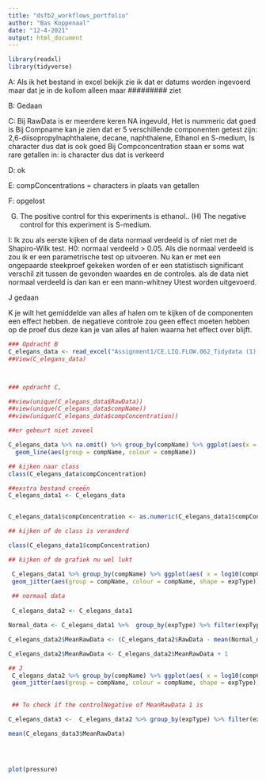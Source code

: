 ```yaml
---
title: "dsfb2_workflows_portfolio"
author: "Bas Koppenaal"
date: "12-4-2021"
output: html_document
---
```


```r
library(readxl)
library(tidyverse)

```

A: Als ik het bestand in excel bekijk zie ik dat er datums worden ingevoerd maar dat je in de kollom alleen maar ######### ziet 

B: Gedaan 

C:    Bij RawData is er meerdere keren NA ingevuld, Het is nummeric dat goed is
      Bij Compname kan je zien dat er 5 verschillende componenten getest zijn: 2,6-diisopropylnaphthalene, decane, naphthalene, Ethanol en S-medium, Is character dus dat is ook goed 
      Bij Compconcentration staan er soms wat rare getallen in: is character dus dat is verkeerd

D: ok

E: compConcentrations = characters in plaats van getallen 

F: opgelost

(G) The positive control for this experiments is ethanol.. (H) The negative control for this experiment is S-medium.

I: Ik zou als eerste kijken of de data normaal verdeeld is of niet met de Shapiro-Wilk test. H0: normaal verdeeld > 0.05. Als die normaal verdeeld is zou ik er een parametrische test op uitvoeren. Nu kan er met een ongepaarde steekproef gekeken worden of er een statistisch significant verschil zit tussen de gevonden waardes en de controles. als de data niet normaal verdeeld is dan kan er een mann-whitney Utest worden uitgevoerd. 

J gedaan

K je wilt het gemiddelde van alles af halen om te kijken of de componenten een effect hebben. de negatieve controle zou geen effect moeten hebben op de proef dus deze kan je van alles af halen waarna het effect over blijft. 

```r

### Opdracht B
C_elegans_data <- read_excel("Assignment1/CE.LIQ.FLOW.062_Tidydata (1).xlsx")
##View(C_elegans_data)



### opdracht C, 

##view(unique(C_elegans_data$RawData))
##view(unique(C_elegans_data$compName))
##view(unique(C_elegans_data$compConcentration))

##er gebeurt niet zoveel

C_elegans_data %>% na.omit() %>% group_by(compName) %>% ggplot(aes(x = compConcentration, y = log10(RawData))) +
  geom_line(aes(group = compName, colour = compName)) 

## kijken naar class
class(C_elegans_data$compConcentration)

##exstra bestand creeën
C_elegans_data1 <- C_elegans_data


C_elegans_data1$compConcentration <- as.numeric(C_elegans_data1$compConcentration)

## kijken of de class is veranderd

class(C_elegans_data1$compConcentration)

## kijken of de grafiek nu wel lukt

 C_elegans_data1 %>% group_by(compName) %>% ggplot(aes( x = log10(compConcentration), y = RawData)) +
 geom_jitter(aes(group = compName, colour = compName, shape = expType))
 
 ## normaal data
 
 C_elegans_data2 <- C_elegans_data1

Normal_data <- C_elegans_data1 %>%  group_by(expType) %>% filter(expType == 'controlNegative')

C_elegans_data2$MeanRawData <- (C_elegans_data2$RawData - mean(Normal_data$RawData) ) / sd(Normal_data$RawData)

C_elegans_data2$MeanRawData <- C_elegans_data2$MeanRawData + 1

## J
 C_elegans_data2 %>% group_by(compName) %>% ggplot(aes( x = log10(compConcentration), y = MeanRawData)) +
 geom_jitter(aes(group = compName, colour = compName, shape = expType))
 
 
 ## To check if the controlNegative of MeanRawData 1 is

C_elegans_data3 <-  C_elegans_data2 %>% group_by(expType) %>% filter(expType == 'controlNegative')

mean(C_elegans_data3$MeanRawData)


 
```


```r
plot(pressure)
```

